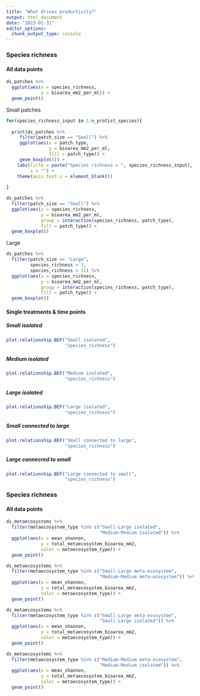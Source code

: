 ```yaml
---
title: "What drives productivity?"
output: html_document
date: "2023-01-31"
editor_options: 
  chunk_output_type: console
---
```


### Species richness {.tabset .tabset-pills}

#### All data points

```r
ds_patches %>%
  ggplot(aes(x = species_richness,
             y = bioarea_mm2_per_ml)) +
  geom_point()
```

Small patches

```r

for(species_richness_input in 1:n_protist_species){
  
  print(ds_patches %>%
     filter(patch_size == "Small") %>%
     ggplot(aes(x = patch_type,
                y = bioarea_mm2_per_ml,
                fill = patch_type)) +
     geom_boxplot()) +
    labs(title = paste("Species richness = ", species_richness_input),
         x = "") +
    theme(axis.text.x = element_blank())
  
}
```

```r
ds_patches %>%
  filter(patch_size == "Small") %>%
  ggplot(aes(x = species_richness,
             y = bioarea_mm2_per_ml,
             group = interaction(species_richness, patch_type),
             fill = patch_type)) +
  geom_boxplot()
```

Large

```r
ds_patches %>%
  filter(patch_size == "Large",
         species_richness > 3,
         species_richness < 11) %>%
  ggplot(aes(x = species_richness,
             y = bioarea_mm2_per_ml,
             group = interaction(species_richness, patch_type),
             fill = patch_type)) +
  geom_boxplot()
```





#### Single treatments & time points {.tabset .tabset-pills}

##### Small isolated

```r
plot.relationship.BEF("Small isolated",
                      "species_richness")
```

##### Medium isolated

```r
plot.relationship.BEF("Medium isolated",
                      "species_richness")
```

##### Large isolated

```r
plot.relationship.BEF("Large isolated",
                      "species_richness")
```

##### Small connected to large

```r
plot.relationship.BEF("Small connected to large",
                      "species_richness")
```

##### Large connecred to small

```r
plot.relationship.BEF("Large connected to small",
                      "species_richness")
```

### Species richness {.tabset .tabset-pills}

#### All data points

```r
ds_metaecosystems %>%
  filter(metaecosystem_type %in% c("Small-Large isolated",
                                   "Medium-Medium isolated")) %>%
  ggplot(aes(x = mean_shannon,
             y = total_metaecosystem_bioarea_mm2,
             color = metaecosystem_type)) +
  geom_point()
```

```r
ds_metaecosystems %>%
  filter(metaecosystem_type %in% c("Small-Large meta-ecosystem",
                                   "Medium-Medium meta-ecosystem")) %>%
  ggplot(aes(x = mean_shannon,
             y = total_metaecosystem_bioarea_mm2,
             color = metaecosystem_type)) +
  geom_point()
```

```r
ds_metaecosystems %>%
  filter(metaecosystem_type %in% c("Small-Large meta-ecosystem",
                                   "Small-Large isolated")) %>%
  ggplot(aes(x = mean_shannon,
             y = total_metaecosystem_bioarea_mm2,
             color = metaecosystem_type)) +
  geom_point()
```

```r
ds_metaecosystems %>%
  filter(metaecosystem_type %in% c("Medium-Medium meta-ecosystem",
                                   "Medium-Medium isolated")) %>%
  ggplot(aes(x = mean_shannon,
             y = total_metaecosystem_bioarea_mm2,
             color = metaecosystem_type)) +
  geom_point()
```
